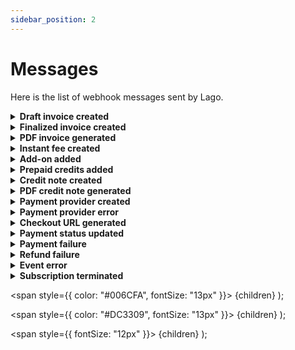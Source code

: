 ```yaml
---
sidebar_position: 2
---
```



# Messages
Here is the list of webhook messages sent by Lago.

<details className="custom-toggle">
<summary><b>Draft invoice created</b></summary>
Sent when a new invoice is in draft.

```json
{
  "webhook_type": "invoice.drafted",
  "object_type": "invoice",
  "invoice": {
    "lago_id": "10pb140c-0e7a-44dc-bdff-b683d0770et9",
    "sequential_id": 2,
    "number": "LAG-1234-001-002",
    "issuing_date": "2023-01-22",
    "invoice_type": "subscription",
    "status": "draft",
    "payment_status": "pending",
    "amount_cents": 5500,
    "amount_currency": "USD",
    "vat_amount_cents": 0,
    "vat_amount_currency": "USD",
    "credit_amount_cents": 0,
    "credit_amount_currency": "USD",
    "total_amount_cents": 5500,
    "total_amount_currency": "USD",
    "file_url": null,
    "legacy": false,
    "customer": {
      "lago_id": "578df9d1-a5b5-abc4-b1cd-cc123159cdj3",
      "external_id": "customer_1234",
      "name": "Helen Ross",
      "sequential_id": 26,
      "slug": "LAG-X575-026",
      "created_at": "2023-01-11T06:59:44Z",
      "country": null,
      "address_line1": null,
      "address_line2": null,
      "state": null,
      "zipcode": null,
      "email": null,
      "city": null,
      "url": null,
      "phone": null,
      "logo_url": null,
      "legal_name": null,
      "legal_number": null,
      "currency": "USD",
      "timezone": null,
      "applicable_timezone": "Europe/Paris",
      "billing_configuration": {
        "invoice_grace_period": null,
        "payment_provider": null,
        "vat_rate": null
      }
    },
    "subscriptions": [
      {
        "lago_id": "00911bba-d074-1234-abcd-00d4e57746mm",
        "external_id": "07cc066d-1234-5678-xyzw-e42ea21e6307",
        "lago_customer_id": "578df9d1-a5b5-abc4-b1cd-cc123159cdj3",
        "external_customer_id": "customer_1234",
        "name": "",
        "plan_code": "corporate",
        "status": "active",
        "billing_time": "anniversary",
        "subscription_at": "2023-01-17T15:44:16Z",
        "started_at": "2023-01-17T15:44:16Z",
        "terminated_at": null,
        "canceled_at": null,
        "created_at": "2023-01-17T15:44:39Z",
        "previous_plan_code": null,
        "next_plan_code": null,
        "downgrade_plan_date": null,
        "subscription_date": "2023-01-17"
      }
    ],
    "fees": [
      {
        "lago_id": "12345678-ebea-47de-ghjk-bbbfd42755f3",
        "lago_group_id": null,
        "lago_true_up_fee_id": null,
        "lago_true_up_parent_fee_id": null,
        "item": {
          "type": "subscription",
          "code": "corporate",
          "name": "Corporate"
        },
        "amount_cents": 5500,
        "amount_currency": "USD",
        "vat_amount_cents": 0,
        "vat_amount_currency": "USD",
        "total_amount_cents": 5500,
        "total_amount_currency": "EUR",
        "units": "1.0",
        "events_count": null
      }
    ],
    "credits": []
  }
}
```

| Attributes | Description |
| -----------| ----------- |
| **invoice** &nbsp &nbsp <Type>JSON</Type> &nbsp &nbsp <NotNullable>Not nullable</NotNullable> | [Invoice object](../invoices/invoice-object) |
</details>


<details className="custom-toggle">
<summary><b>Finalized invoice created</b></summary>
Sent when an invoice is finalized.

This will allow your application to proceed with the billing.

```json
{
  "webhook_type": "invoice.created",
  "object_type": "invoice",
  "invoice": {
    "lago_id": "5eb02857-a71e-4ea2-bcf9-57d3a41bc6ba",
    "sequential_id": 2,
    "number": "LAG-1234-001-002",
    "issuing_date": "2022-04-29",
    "invoice_type": "subscription",
    "status": "finalized",
    "payment_status": "succeeded",
    "amount_cents": 100,
    "amount_currency": "EUR",
    "vat_amount_cents": 20,
    "vat_amount_currency": "EUR",
    "total_amount_cents": 120,
    "total_amount_currency": "EUR",
    "file_url": "https://getlago.com/invoice/file",
    "customer": {
      "lago_id": "99a6094e-199b-4101-896a-54e927ce7bd7",
      "sequential_id": 1,
      "slug": "LAG-1234-001",
      "external_id": "5eb02857-a71e-4ea2-bcf9-57d3a41bc6ba",
      "address_line1": "5230 Penfield Ave",
      "address_line2": null,
      "city": "Woodland Hills",
      "country": "US",
      "created_at": "2022-04-29T08:59:51Z",
      "email": "dinesh@piedpiper.test",
      "legal_name": "Coleman-Blair",
      "legal_number": "49-008-2965",
      "logo_url": "http://hooli.com/logo.png",
      "name": "Gavin Belson",
      "phone": "1-171-883-3711 x245",
      "state": "CA",
      "url": "http://hooli.com",
      "vat_rate": 20.0,
      "zipcode": "91364"
    },
    "subscriptions": [
        {
        "lago_id": "b7ab2926-1de8-4428-9bcd-779314ac129b",
        "external_id": "susbcription_external_id",
        "lago_customer_id": "99a6094e-199b-4101-896a-54e927ce7bd7",
        "external_customer_id": "5eb02857-a71e-4ea2-bcf9-57d3a41bc6ba",
        "canceled_at": "2022-04-29T08:59:51Z",
        "created_at": "2022-04-29T08:59:51Z",
        "plan_code": "new_code",
        "started_at": "2022-04-29T08:59:51Z",
        "status": "active",
        "terminated_at": null
      }
    ],
    "fees": [
      {
        "lago_id": "b7ab2926-1de8-4428-9bcd-779314ac129b",
        "lago_group_id": null,
        "lago_true_up_fee_id": null,
        "lago_true_up_parent_fee_id": null,
        "item": {
          "type": "subscription",
          "code": "plan_code",
          "name": "Plan"
        },
        "amount_cents": 100,
        "amount_currency": "EUR",
        "vat_amount_cents": 20,
        "vat_amount_currency": "EUR",
        "total_amount_cents": 120,
        "total_amount_currency": "EUR",
        "units": "0.32",
        "events_count": 23
      }
    ],
    "credits": [
      {
        "lago_id": "b7ab2926-1de8-4428-9bcd-779314ac129b",
        "item": {
          "lago_id": "b7ab2926-1de8-4428-9bcd-779314ac129b",
          "type": "coupon",
          "code": "coupon_code",
          "name": "Coupon"
        },
        "amount_cents": 100,
        "amount_currency": "EUR"
      }
    ]
  }
}
```

| Attributes | Description |
| -----------| ----------- |
| **invoice** &nbsp &nbsp <Type>JSON</Type> &nbsp &nbsp <NotNullable>Not nullable</NotNullable> | [Invoice object](../invoices/invoice-object) |
</details>


<details className="custom-toggle">
<summary><b>PDF invoice generated</b></summary>
Sent when the PDF file has been generated for a customer invoice.

This will allow your application to retrieve the PDF invoice.

```json
{
  "webhook_type": "invoice.generated",
  "object_type": "invoice",
  "invoice": {
    "lago_id": "5eb02857-a71e-4ea2-bcf9-57d3a41bc6ba",
    "sequential_id": 2,
    "number": "LAG-1234-001-002",
    "from_date": "2022-04-01",
    "to_date": "2022-04-30",
    "charges_from_date": "2022-04-01",
    "issuing_date": "",
    "amount_cents": 100,
    "amount_currency": "EUR",
    "vat_amount_cents": 20,
    "vat_amount_currency": "EUR",
    "total_amount_cents": 120,
    "total_amount_currency": "EUR",
    "file_url": "https://getlago.com/invoice/file",
  }
}
```

| Attributes | Description |
| -----------| ----------- |
| **invoice** &nbsp &nbsp <Type>JSON</Type> &nbsp &nbsp <NotNullable>Not nullable</NotNullable> | [Invoice object](../invoices/invoice-object) |
</details>

<details className="custom-toggle">
<summary><b>Instant fee created</b></summary>
Sent when a fee for an instant charge is created.

You can use this information to collect the payment of the instant fee.

```json
{
  "webhook_type": "fee.instant_created",
  "object_type": "fee",
  "fee": {
    "lago_id": "6be23c42-47d2-45a3-9770-5b3572f225c3",
    "lago_group_id": "5b4881e3-b451-472e-9e03-d99379550743",
    "lago_true_up_fee_id": null,
    "lago_true_up_parent_fee_id": null,
    "item": {
      "type": "subscription",
      "code": "plan_code",
      "name": "Plan"
    },
    "amount_cents": 100,
    "amount_currency": "EUR",
    "vat_amount_cents": 20,
    "vat_amount_currency": "EUR",
    "total_amount_cents": 120,
    "total_amount_currency": "EUR",
    "units": "0.32",
    "events_count": 23
  }
}
```

| Attributes | Description |
| -----------| ----------- |
| **fee** &nbsp &nbsp <Type>JSON</Type> &nbsp &nbsp <NotNullable>Not nullable</NotNullable> | [Fee object](../fees/fee-object) |

</details>


<details className="custom-toggle">
<summary><b>Add-on added</b></summary>
Sent when an add-on has been applied to customer. The invoice is created immediately after the add-on is assigned to a customer.

You can use this information to generate a PDF invoice or collect the payment.

```json
{
  "webhook_type": "invoice.add_on_added",
  "object_type": "invoice",
  "invoice": {
    "lago_id": "5eb02857-a71e-4ea2-bcf9-57d3a41bc6ba",
    "sequential_id": 2,
    "issuing_date": "2022-04-30",
    "invoice_type": "add_on",
    "status": "finalized",
    "payment_status": "succeeded",
    "currency": "EUR",
    "amount_cents": 100,
    "vat_amount_cents": 20,
    "coupons_amount_cents": 0,
    "credit_notes_amount_cents": 0,
    "credit_amount_cents": 0,
    "total_amount_cents": 120,
    "prepaid_credit_amount_cents": 0,
    "file_url": null,
    "version_number": 2,
    "legacy": false,
    "amount_currency": "EUR",
    "vat_amount_currency": "EUR",
    "credit_amount_currency": "EUR",
    "total_amount_currency": "EUR",
    "customer": {
      "lago_id": "99a6094e-199b-4101-896a-54e927ce7bd7",
      "external_id": "5eb02857-a71e-4ea2-bcf9-57d3a41bc6ba",
      "address_line1": "5230 Penfield Ave",
      "address_line2": null,
      "city": "Woodland Hills",
      "country": "US",
      "created_at": "2022-04-29T08:59:51Z",
      "email": "dinesh@piedpiper.test",
      "legal_name": "Coleman-Blair",
      "legal_number": "49-008-2965",
      "logo_url": "http://hooli.com/logo.png",
      "name": "Gavin Belson",
      "phone": "1-171-883-3711 x245",
      "state": "CA",
      "url": "http://hooli.com",
      "vat_rate": 20.0,
      "zipcode": "91364"
    },
    "subscription": {
      "lago_id": "b7ab2926-1de8-4428-9bcd-779314ac129b",
      "external_id": "susbcription_external_id",
      "lago_customer_id": "99a6094e-199b-4101-896a-54e927ce7bd7",
      "external_customer_id": "5eb02857-a71e-4ea2-bcf9-57d3a41bc6ba",
      "canceled_at": "2022-04-29T08:59:51Z",
      "created_at": "2022-04-29T08:59:51Z",
      "plan_code": "new_code",
      "started_at": "2022-04-29T08:59:51Z",
      "status": "active",
      "terminated_at": null
    },
    "fees": [
      {
        "item": {
          "type": "add_on",
          "code": "add_on_code",
          "name": "add_on_name"
        },
        "amount_cents": 100,
        "amount_currency": "EUR",
        "vat_amount_cents": 20,
        "vat_amount_currency": "EUR",
        "total_amount_cents": 120,
        "total_amount_currency": "EUR",
        "units": "1",
        "events_count": 23
      }
    ]
  }
}
```

| Attributes | Description |
| -----------| ----------- |
| **invoice** &nbsp &nbsp <Type>JSON</Type> &nbsp &nbsp <NotNullable>Not nullable</NotNullable> | [Invoice object](../invoices/invoice-object) |
</details>


<details className="custom-toggle">
<summary><b>Prepaid credits added</b></summary>
Sent when prepaid credits have been added to the customer's wallet.

You can use this information to generate a PDF invoice or collect the payment.

```json
{
  "webhook_type": "invoice.paid_credit_added",
  "object_type": "invoice",
  "invoice": {
    "lago_id": "0e77ace9-68ba-0000-aaaa-999888c43f75",
    "sequential_id": 14,
    "number": "SEL-AZ22-034-014",
    "issuing_date": "2023-04-24",
    "invoice_type": "credit",
    "status": "finalized",
    "payment_status": "pending",
    "currency": "USD",
    "fees_amount_cents": 100,
    "amount_cents": 100,
    "vat_amount_cents": 0,
    "coupons_amount_cents": 0,
    "credit_notes_amount_cents": 0,
    "credit_amount_cents": 0,
    "total_amount_cents": 100,
    "prepaid_credit_amount_cents": 0,
    "file_url": null,
    "version_number": 2,
    "legacy": false,
    "amount_currency": "USD",
    "vat_amount_currency": "USD",
    "credit_amount_currency": "USD",
    "total_amount_currency": "USD",
    "customer": {
      "lago_id": "0e77ace9-68ba-1111-bbbb-999888c43f75",
      "external_id": "customer_1234",
      "name": "James White",
      "sequential_id": 34,
      "slug": "SEL-AZ22-034",
      "created_at": "2023-04-19T21:49:37Z",
      "country": null,
      "address_line1": null,
      "address_line2": null,
      "state": null,
      "zipcode": null,
      "email": null,
      "city": null,
      "url": null,
      "phone": null,
      "logo_url": null,
      "legal_name": null,
      "legal_number": null,
      "currency": "USD",
      "timezone": null,
      "applicable_timezone": "UTC",
      "billing_configuration": {
        "invoice_grace_period": null,
        "payment_provider": null,
        "vat_rate": null,
        "document_locale": null
      }
    },
    "fees": [
      {
        "lago_id": "0e77ace9-68ba-3333-hhhh-999888c43f75",
        "lago_group_id": null,
        "lago_invoice_id": "0e77ace9-68ba-4444-pppp-999888c43f75",
        "lago_true_up_fee_id": null,
        "lago_true_up_parent_fee_id": null,
        "item": {
          "type": "credit",
          "code": "credit",
          "name": "credit",
          "lago_item_id": "0e77ace9-68ba-9999-rrrr-999888c43f75",
          "item_type": "WalletTransaction"
        },
        "amount_cents": 100,
        "amount_currency": "USD",
        "vat_amount_cents": 0,
        "vat_amount_currency": "USD",
        "total_amount_cents": 100,
        "total_amount_currency": "USD",
        "units": "1.0",
        "events_count": null,
        "external_subscription_id": null,
        "payment_status": "pending",
        "created_at": "2023-04-24T08:47:43Z",
        "succeeded_at": null,
        "failed_at": null,
        "refunded_at": null
      }
    ]
  }
}
```

| Attributes | Description |
| -----------| ----------- |
| **invoice** &nbsp &nbsp <Type>JSON</Type> &nbsp &nbsp <NotNullable>Not nullable</NotNullable> | [Invoice object](../invoices/invoice-object) |
</details>


<details className="custom-toggle">
<summary><b>Credit note created</b></summary>
Sent when a new credit note has been issued for a customer.

This will allow your application to proceed with the refund.

```json
{
  "webhook_type": "credit_note.created",
  "object_type": "credit_note",
  "credit_note": {
    "lago_id": "5eb02857-a71e-4ea2-bcf9-57d3a41bc6ba",
    "sequential_id": 2,
    "number": "LAG-1234-CN2",
    "lago_invoice_id": "5eb02857-a71e-4ea2-bcf9-57d3a41bc6ba",
    "invoice_number": "LAG-1234",
    "issuing_date": "2022-12-06",
    "credit_status": "available",
    "refund_status": "pending",
    "reason": "other",
    "description": "Free text",
    "total_amount_cents": 120,
    "total_amount_currency": "EUR",
    "credit_amount_cents": 100,
    "credit_amount_currency": "EUR",
    "refund_amount_cents": 0,
    "refund_amount_currency": "EUR",
    "balance_amount_cents": 100,
    "balance_amount_currency": "EUR",
    "vat_amount_cents": 20,
    "vat_amount_currency": "EUR",
    "sub_total_vat_excluded_amount_cents": 100,
    "sub_total_vat_excluded_amount_currency": "EUR",
    "created_at": "2022-10-06 09:52:00",
    "updated_at": "2022-10-06 09:52:00",
    "file_url": "https://getlago.com/credit_note/file",
    "items": [
      {
        "lago_id": "5eb02857-a71e-4ea2-bcf9-57d3a41bc6ba",
        "amount_cents": 100,
        "amount_currency": "EUR",
        "fee":       {
          "lago_id": "5eb02857-a71e-4ea2-bcf9-57d3a41bc6ba",
          "item": {
            "type": "charge",
            "code": "user_seats",
            "name": "User Seats"
          },
          "amount_cents": 100,
          "amount_currency": "",
          "vat_amount_cents": 20,
          "vat_amount_currency": "EUR",
          "total_amount_cents": 120,
          "total_amount_currency": "EUR",
          "units": 12.6,
          "events_count": 10
        }
      }
    ]
  }
}
```

| Attributes | Description |
| -----------| ----------- |
| **credit_note** &nbsp &nbsp <Type>JSON</Type> &nbsp &nbsp <NotNullable>Not nullable</NotNullable> | [Credit note object](../credit_notes/credit-note-object) |
</details>


<details className="custom-toggle">
<summary><b>PDF credit note generated</b></summary>
Sent when the PDF file has been generated for a credit note.

This will allow your application to retrieve the PDF credit note.

```json
{
  "webhook_type": "credit_note.generated",
  "object_type": "credit_note",
    "credit_note": {
    "lago_id": "5eb02857-a71e-4ea2-bcf9-57d3a41bc6ba",
    "sequential_id": 2,
    "number": "LAG-1234-CN2",
    "lago_invoice_id": "5eb02857-a71e-4ea2-bcf9-57d3a41bc6ba",
    "invoice_number": "LAG-1234",
    "issuing_date": "2022-12-06",
    "credit_status": "available",
    "refund_status": "pending",
    "reason": "other",
    "description": "Free text",
    "total_amount_cents": 120,
    "total_amount_currency": "EUR",
    "credit_amount_cents": 100,
    "credit_amount_currency": "EUR",
    "refund_amount_cents": 0,
    "refund_amount_currency": "EUR",
    "balance_amount_cents": 100,
    "balance_amount_currency": "EUR",
    "vat_amount_cents": 20,
    "vat_amount_currency": "EUR",
    "sub_total_vat_excluded_amount_cents": 100,
    "sub_total_vat_excluded_amount_currency": "EUR",
    "created_at": "2022-10-06 09:52:00",
    "updated_at": "2022-10-06 09:52:00",
    "file_url": "https://getlago.com/credit_note/file",
    "items": [
      {
        "lago_id": "5eb02857-a71e-4ea2-bcf9-57d3a41bc6ba",
        "amount_cents": 100,
        "amount_currency": "EUR",
        "fee":       {
          "lago_id": "5eb02857-a71e-4ea2-bcf9-57d3a41bc6ba",
          "item": {
            "type": "charge",
            "code": "user_seats",
            "name": "User Seats"
          },
          "amount_cents": 100,
          "amount_currency": "",
          "vat_amount_cents": 20,
          "vat_amount_currency": "EUR",
          "total_amount_cents": 120,
          "total_amount_currency": "EUR",
          "units": 12.6,
          "events_count": 10
        }
      }
    ]
  }
}
```

| Attributes | Description |
| -----------| ----------- |
| **credit_note** &nbsp &nbsp <Type>JSON</Type> &nbsp &nbsp <NotNullable>Not nullable</NotNullable> | [Credit note object](../credit_notes/credit-note-object) |
</details>


<details className="custom-toggle">
<summary><b>Payment provider created</b></summary>
This webhook is sent when a customer is successfully created in the payment provider's application.

This allows you to retrieve the identifier assigned to the customer by the payment service provider.

```json
{
  "webhook_type": "customer.payment_provider_created",
  "object_type": "customer",
  "customer": {
    "lago_id": "99a6094e-199b-4101-896a-54e927ce7bd7",
    "external_id": "5eb02857-a71e-4ea2-bcf9-57d3a41bc6ba",
    "address_line1": "5230 Penfield Ave",
    "address_line2": null,
    "city": "Woodland Hills",
    "country": "US",
    "created_at": "2022-04-29T08:59:51Z",
    "email": "dinesh@piedpiper.test",
    "legal_name": "Coleman-Blair",
    "legal_number": "49-008-2965",
    "logo_url": "http://hooli.com/logo.png",
    "name": "Gavin Belson",
    "phone": "1-171-883-3711 x245",
    "state": "CA",
    "url": "http://hooli.com",
    "vat_rate": 12.5,
    "zipcode": "91364",
    "billing_configuration": {
      "payment_provider": "stripe",
      "provider_customer_id": "cus_12345"
    }
  }
}
```

| Attributes | Description |
| -----------| ----------- |
| **customer** &nbsp &nbsp <Type>JSON</Type> &nbsp &nbsp <NotNullable>Not nullable</NotNullable> | [Customer object](../customers/customer-object) |
</details>


<details className="custom-toggle">
<summary><b>Payment provider error</b></summary>
This webhook is sent when there is an error related to the creation of a customer in the payment provider's application.

You should review the customer's data.

```json
{
  "webhook_type": "invoice.payment_failure",
  "object_type": "payment_provider_customer_error",
  "payment_provider_customer_error": {
    "lago_id": "5eb02857-a71e-4ea2-bcf9-57d3a41bc6ba",
    "external_id": "5eb02857-a71e-4ea2-bcf9-57d3a41bc6ba",
    "payment_provider": "stripe",
    "provider_error": {
      "message": "Invalid email address",
      "error_code": "email_invalid"
    }
  }
}
```

| Attributes | Description |
| -----------| ----------- |
| **lago_id** &nbsp &nbsp <Type>String</Type> &nbsp &nbsp <NotNullable>Not null</NotNullable> | Unique identifer of the customer in Lago application |
| **external_id** &nbsp &nbsp <Type>String</Type> &nbsp &nbsp <NotNullable>Not null</NotNullable> | Unique identifer of the customer in your application |
| **payment_provider** &nbsp &nbsp <Type>String</Type> | Payment provider used to process the payment |
| **provider_error[message]** &nbsp &nbsp <Type>String</Type> | Error message sent by the payment provider |
| **provider_error[error_code]** &nbsp &nbsp <Type>String</Type> | Error code sent by the payment provider |
</details>


<details className="custom-toggle">
<summary><b>Checkout URL generated</b></summary>
Sent when a new customer is created through integration with GoCardless.

Includes the URL that should be used to set up the [direct debit mandate](../../guide/payments/gocardless-integration#direct-debit).

```json
{
  "webhook_type": "customer.checkout_url_generated",
  "object_type": "payment_provider_customer_checkout_url",
  "payment_provider_customer_checkout_url": {
    "lago_customer_id": "99a6094e-199b-4101-896a-54e927ce7bd7",
    "external_customer_id": "5eb02857-a71e-4ea2-bcf9-57d3a41bc6ba",
    "payment_provider": "gocardless",
    "checkout_url": "__CUSTOM_CHECKOUT_URL__"
  }
}
```

| Attributes | Description |
| -----------| ----------- |
| **lago_customer_id** &nbsp &nbsp <Type>String</Type> &nbsp &nbsp <NotNullable>Not null</NotNullable> | Unique identifer of the customer in Lago |
| **external_customer_id** &nbsp &nbsp <Type>String</Type> &nbsp &nbsp <NotNullable>Not null</NotNullable> | Unique identifer of the customer in your application |
| **payment_provider** &nbsp &nbsp <Type>String</Type> &nbsp &nbsp <NotNullable>Not null</NotNullable> | Default payment provider for this customer |
| **checkout_url** &nbsp &nbsp <Type>String</Type> &nbsp &nbsp <NotNullable>Not null</NotNullable> | URL that should be used to set up the direct debit mandate |
</details>


<details className="custom-toggle">
<summary><b>Payment status updated</b></summary>
Sent when the payment status of an invoice is updated based on information provided by the PSP.

```json
{
  "webhook_type": "invoice.payment_status_updated",
  "object_type": "invoice",
  "invoice": {
    "lago_id": "68133479-abcd-1234-5678-jklm437da000",
    "sequential_id": 1,
    "number": "SEL-AZ22-040-XXX",
    "issuing_date": "2023-04-24",
    "invoice_type": "subscription",
    "status": "finalized",
    "payment_status": "succeeded",
    "currency": "USD",
    "fees_amount_cents": 70,
    "amount_cents": 70,
    "vat_amount_cents": 11,
    "coupons_amount_cents": 0,
    "credit_notes_amount_cents": 0,
    "credit_amount_cents": 0,
    "total_amount_cents": 81,
    "prepaid_credit_amount_cents": 0,
    "file_url": null,
    "version_number": 2,
    "legacy": false,
    "amount_currency": "USD",
    "vat_amount_currency": "USD",
    "credit_amount_currency": "USD",
    "total_amount_currency": "USD"
  }
}
```

| Attributes | Description |
| -----------| ----------- |
| **invoice** &nbsp &nbsp <Type>JSON</Type> &nbsp &nbsp <NotNullable>Not nullable</NotNullable> | [Invoice object](../invoices/invoice-object) |
</details>


<details className="custom-toggle">
<summary><b>Payment failure</b></summary>
Sent when there is an error related to the payment process.

Usually occurs when no valid payment method is defined for the customer in the payment service provider's application.

```json
{
  "webhook_type": "invoice.payment_failure",
  "object_type": "payment_provider_invoice_payment_error",
  "payment_provider_invoice_payment_error": {
    "lago_invoice_id": "5eb02857-a71e-4ea2-bcf9-57d3a41bc6ba",
    "lago_customer_id": "99a6094e-199b-4101-896a-54e927ce7bd7",
    "external_customer_id": "5eb02857-a71e-4ea2-bcf9-57d3a41bc6ba",
    "provider_customer_id": "cus_123456",
    "payment_provider": "stripe",
    "provider_error": {
      "message": "Cannot charge a customer that has no active card",
      "error_code": "missing"
    }
  }
}
```

| Attributes | Description |
| -----------| ----------- |
| **lago_invoice_id** &nbsp &nbsp <Type>String</Type> &nbsp &nbsp <NotNullable>Not null</NotNullable> | Unique identifer of the invoice in Lago application |
| **lago_customer_id** &nbsp &nbsp <Type>String</Type> &nbsp &nbsp <NotNullable>Not null</NotNullable> | Unique identifer of the customer in Lago application |
| **external_customer_id** &nbsp &nbsp <Type>String</Type> &nbsp &nbsp <NotNullable>Not null</NotNullable> | Unique identifer of the customer in your application |
| **provider_customer_id** &nbsp &nbsp <Type>String</Type> &nbsp &nbsp <NotNullable>Not null</NotNullable> | Unique identifer of the customer in payment provider application |
| **payment_provider** &nbsp &nbsp <Type>String</Type> | Payment provider used to process the payment |
| **provider_error[message]** &nbsp &nbsp <Type>String</Type> | Error message sent by the payment provider |
| **provider_error[error_code]** &nbsp &nbsp <Type>String</Type> | Error code sent by the payment provider |
</details>


<details className="custom-toggle">
<summary><b>Refund failure</b></summary>
This webhook is sent when there is an error related to a credit note refund of a payment previously created on a payment provider.

```json
{
  "webhook_type": "credit_note.refund_failure",
  "object_type": "payment_provider_customer_error",
  "credit_note_payment_provider_refund_error": {
    "lago_credit_note_id": "5eb02857-a71e-4ea2-bcf9-57d3a41bc6ba",
    "lago_customer_id": "5eb02857-a71e-4ea2-bcf9-57d3a41bc6ba",
    "external_customer_id": "5eb02857-a71e-4ea2-bcf9-57d3a41bc6ba",
    "provider_customer_id": "5eb02857-a71e-4ea2-bcf9-57d3a41bc6ba",
    "payment_provider": "stripe",
    "provider_error": {
      "message": "error message",
      "code": "error_code"
    },
  }
}
```

| Attributes | Description |
| -----------| ----------- |
| **lago_credit_note_id** &nbsp &nbsp <Type>String</Type> &nbsp &nbsp <NotNullable>Not null</NotNullable> | Unique identifer of the credit note in Lago application |
| **lago_customer_id** &nbsp &nbsp <Type>String</Type> &nbsp &nbsp <NotNullable>Not null</NotNullable> | Unique identifer of the customer in Lago application |
| **external_customer_id** &nbsp &nbsp <Type>String</Type> &nbsp &nbsp <NotNullable>Not null</NotNullable> | Unique identifer of the customer in your application |
| **provider_customer_id** &nbsp &nbsp <Type>String</Type> &nbsp &nbsp <NotNullable>Not null</NotNullable> | Unique identifer of the customer in payment provider |
| **payment_provider** &nbsp &nbsp <Type>String</Type> &nbsp &nbsp <NotNullable>Not null</NotNullable> | Payment provider used to process the payment |
| **provider_error[message]** &nbsp &nbsp <Type>String</Type> | Error message sent by the payment provider |
| **provider_error[error_code]** &nbsp &nbsp <Type>String</Type> | Error message sent by the payment provider |
</details>


<details className="custom-toggle">
<summary><b>Event error</b></summary>
This webhook is sent when there is an error related to the creation of an event.

```json
{
  "webhook_type": "event.error",
  "object_type": "event_error",
  "event_error": {
    "status": 422,
    "error": "Unprocessable entity",
    "message": "code does not exist",
    "input_params": {
      "transaction_id": "__transaction_id__",
      "external_customer_id": "customer123",
      "code": "code123"
    }
  }
}
```

| Attributes | Description |
| -----------| ----------- |
| **status** &nbsp &nbsp <Type>String</Type> &nbsp &nbsp <NotNullable>Not null</NotNullable> | HTTP status of the error. Possible statuses are `404` or `422` |
| **error** &nbsp &nbsp <Type>String</Type> &nbsp &nbsp <NotNullable>Not null</NotNullable> | HTTP error code. Possible errors are `Not found` or `Unprocessable entity` |
| **message** &nbsp &nbsp <Type>String</Type> &nbsp &nbsp <NotNullable>Not null</NotNullable> | Error code. See next list for the description of each error code. |
| **input_params** &nbsp &nbsp <Type>JSON</Type> &nbsp &nbsp <NotNullable>Not null</NotNullable> | JSON provided at event creation |

| Code | Description |
|--|--|
| **billable_metric_not_found** &nbsp &nbsp <Type>404</Type> | No billable metric matches the given code |
| **customer_not_found** &nbsp &nbsp <Type>404</Type> | No customer matches the external id |
| **subscription_not_found** &nbsp &nbsp <Type>404</Type> | No subscription matches the given external subscription id |
| **invalid_argument** &nbsp &nbsp <Type>422</Type> | No subscription matches the given external subscription id |
| **invalid_recurring_resource** &nbsp &nbsp <Type>422</Type> | Provided recurring resource for persisted event is invalid |
</details>


<details className="custom-toggle">
<summary><b>Subscription terminated</b></summary>
Sent when a subscription is terminated.

```json
{
  "webhook_type": "subscription.terminated",
  "object_type": "subscription",
  "subscription": {
    "lago_id": "0fd99089-b15a-abcd-1234-a8292df18990",
    "external_id": "custom_sub_id_1234",
    "lago_customer_id": "27b9c2d9-abcd-1234-898f-hyt29a8e0eea",
    "external_customer_id": "customer_1234",
    "name": "",
    "plan_code": "premium",
    "status": "terminated",
    "billing_time": "anniversary",
    "subscription_at": "2023-01-11T10:51:29Z",
    "started_at": "2023-01-11T10:51:29Z",
    "terminated_at": "2023-01-24T14:53:02Z",
    "canceled_at": null,
    "created_at": "2023-01-11T10:51:34Z",
    "previous_plan_code": null,
    "next_plan_code": null,
    "downgrade_plan_date": null,
    "subscription_date": "2023-01-11"
  }
}
```

| Attributes | Description |
| -----------| ----------- |
| **subscription** &nbsp &nbsp <Type>JSON</Type> &nbsp &nbsp <NotNullable>Not nullable</NotNullable> | [Subscription object](../subscriptions/subscription-object) |
</details>






  <span
    style={{
      color: "#006CFA",
      fontSize: "13px"
    }}>
    {children}
  </span>
);

  <span
    style={{
      color: "#DC3309",
      fontSize: "13px"
    }}>
    {children}
  </span>
);

  <span
    style={{
      fontSize: "12px"
    }}>
    {children}
  </span>
);
